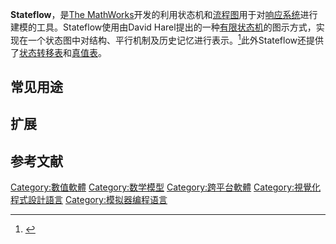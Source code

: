 {{Infobox Software
| name = Stateflow
| screenshot = <!-- 檔案不存在 [[File:Automatic_Transmission_Logic.png|300px]] ，可從英文維基百科取得 -->
| caption = Control logic for an automatic transmission system
| developer = [[The_MathWorks|The MathWorks]]
| latest release version = R2014a
| latest release date = {{Start date and age|2014|03|06}}
| latest preview version = R2014b
| latest preview date = {{Start date and age|2014|06|11}}
| frequently updated = yes (biannual)
| status = Active
| operating_system = [[跨平台|跨平台]]<ref>[http://www.mathworks.com/products/stateflow/requirements.html?s_cid=wiki_stateflow_1 MathWorks - Stateflow - Requirements]</ref>
| genre = {{Link-en|系统建模|Systems modeling}}、[[仿真|仿真]]
| license = [[專有軟體|專有軟體]]
| website = [http://www.mathworks.com/products/stateflow?s_cid=wiki_stateflow_2 Stateflow产品页面]
}}

'''Stateflow'''，是[[The_MathWorks|The MathWorks]]开发的利用状态机和[[流程图|流程图]]用于对[[响应系统|响应系统]]进行建模的工具。Stateflow使用由David Harel提出的一种[[有限状态机|有限状态机]]的图示方式，实现在一个状态图中对结构、平行机制及历史记忆进行表示。<ref>{{Cite web |url=http://pdf.aminer.org/000/257/915/hybrid_systems_described_by_the_complementary_formalism.pdf |title=Simulation of Hybrid Systems Using Stateflow |accessdate=2015-01-02 |archive-date=2014-10-11 |archive-url=https://web.archive.org/web/20141011211305/http://pdf.aminer.org/000/257/915/hybrid_systems_described_by_the_complementary_formalism.pdf |dead-url=no }}</ref>此外Stateflow还提供了[[状态转移表|状态转移表]]和[[真值表|真值表]]。

== 常见用途 ==

== 扩展 ==

== 参考文献 ==
{{reflist|2}}

[[Category:數值軟體|Category:數值軟體]]
[[Category:数学模型|Category:数学模型]]
[[Category:跨平台軟體|Category:跨平台軟體]]
[[Category:視覺化程式設計語言|Category:視覺化程式設計語言]]
[[Category:模拟器编程语言|Category:模拟器编程语言]]